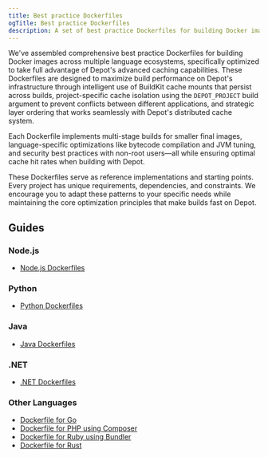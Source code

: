 ```yaml
---
title: Best practice Dockerfiles
ogTitle: Best practice Dockerfiles
description: A set of best practice Dockerfiles for building Docker images
---
```


We've assembled comprehensive best practice Dockerfiles for building Docker images across multiple language ecosystems, specifically optimized to take full advantage of Depot's advanced caching capabilities. These Dockerfiles are designed to maximize build performance on Depot's infrastructure through intelligent use of BuildKit cache mounts that persist across builds, project-specific cache isolation using the `DEPOT_PROJECT` build argument to prevent conflicts between different applications, and strategic layer ordering that works seamlessly with Depot's distributed cache system.

Each Dockerfile implements multi-stage builds for smaller final images, language-specific optimizations like bytecode compilation and JVM tuning, and security best practices with non-root users—all while ensuring optimal cache hit rates when building with Depot.

These Dockerfiles serve as reference implementations and starting points. Every project has unique requirements, dependencies, and constraints. We encourage you to adapt these patterns to your specific needs while maintaining the core optimization principles that make builds fast on Depot.

## Guides

### Node.js

- [Node.js Dockerfiles](/docs/container-builds/how-to-guides/optimal-dockerfiles/node)

### Python

- [Python Dockerfiles](/docs/container-builds/how-to-guides/optimal-dockerfiles/python)

### Java

- [Java Dockerfiles](/docs/container-builds/how-to-guides/optimal-dockerfiles/java)

### .NET

- [.NET Dockerfiles](/docs/container-builds/how-to-guides/optimal-dockerfiles/dotnet)

### Other Languages

- [Dockerfile for Go](/docs/container-builds/how-to-guides/optimal-dockerfiles/go-dockerfile)
- [Dockerfile for PHP using Composer](/docs/container-builds/how-to-guides/optimal-dockerfiles/php-composer-dockerfile)
- [Dockerfile for Ruby using Bundler](/docs/container-builds/how-to-guides/optimal-dockerfiles/ruby-bundler-dockerfile)
- [Dockerfile for Rust](/docs/container-builds/how-to-guides/optimal-dockerfiles/rust-dockerfile)
